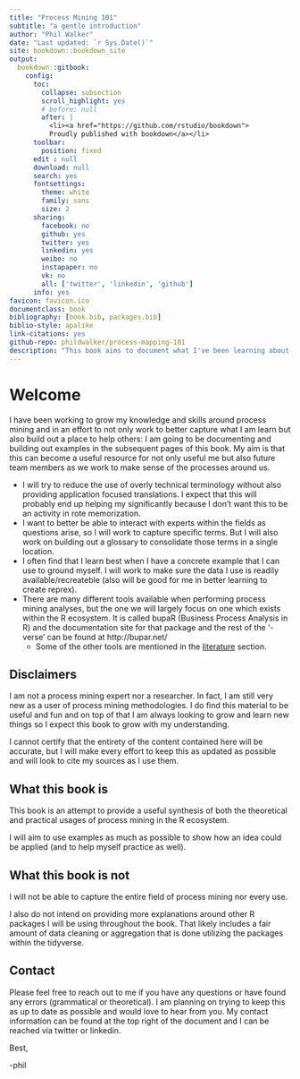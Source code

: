 ```yaml
--- 
title: "Process Mining 101"
subtitle: "a gentle introduction"
author: "Phil Walker"
date: "Last updated: `r Sys.Date()`"
site: bookdown::bookdown_site
output: 
  bookdown::gitbook:
    config:
      toc:
        collapse: subsection
        scroll_highlight: yes
        # before: null
        after: |
          <li><a href="https://github.com/rstudio/bookdown">
          Proudly published with bookdown</a></li>
      toolbar:
        position: fixed
      edit : null
      download: null
      search: yes
      fontsettings:
        theme: white
        family: sans
        size: 2
      sharing:
        facebook: no
        github: yes
        twitter: yes
        linkedin: yes
        weibo: no
        instapaper: no
        vk: no
        all: ['twitter', 'linkedin', 'github']
      info: yes
favicon: favicon.ico
documentclass: book
bibliography: [book.bib, packages.bib]
biblio-style: apalike
link-citations: yes
github-repo: phildwalker/process-mapping-101
description: "This book aims to document what I've been learning about process mining/ process mapping and then be a place to share with others"
---
```


<!-- title: | -->
<!--     | Process Mining 101 -->
<!--     | _a gentle introduction_ -->

# Welcome {-}

I have been working to grow my knowledge and skills around process mining and in an effort to not only work to better capture what I am learn but also build out a place to help others: I am going to be documenting and building out examples in the subsequent pages of this book. My aim is that this can become a useful resource for not only useful me but also future team members as we work to make sense of the processes around us. 

* I will try to reduce the use of overly technical terminology without also providing application focused translations. I expect that this will probably end up helping my significantly because I don't want this to be an activity in rote memorization. 
* I want to better be able to interact with experts within the fields as questions arise, so I will work to capture specific terms. But I will also work on building out a glossary to consolidate those terms in a single location. 
* I often find that I learn best when I have a concrete example that I can use to ground myself. I will work to make sure the data I use is readily available/recreateble (also will be good for me in better learning to create reprex).
* There are many different tools available when performing process mining analyses, but the one we will largely focus on one which exists within the R ecosystem. It is called bupaR (Business Process Analysis in R) and the documentation site for that package and the rest of the '-verse' can be found at http://bupar.net/
    * Some of the other tools are mentioned in the [literature](#lit) section. 


## Disclaimers {-}

I am not a process mining expert nor a researcher. In fact, I am still very new as a user of process mining methodologies. I do find this material to be useful and fun and on top of that I am always looking to grow and learn new things so I expect this book to grow with my understanding. 

I cannot certify that the entirety of the content contained here will be accurate, but I will make every effort to keep this as updated as possible and will look to cite my sources as I use them. 


## What this book is {-}
This book is an attempt to provide a useful synthesis of both the theoretical and practical usages of process mining in the R ecosystem.

I will aim to use examples as much as possible to show how an idea could be applied (and to help myself practice as well).


## What this book is not {-}
I will not be able to capture the entire field of process mining nor every use. 

I also do not intend on providing more explanations around other R packages I will be using throughout the book. That likely includes a fair amount of data cleaning or aggregation that is done utilizing the packages within the tidyverse.


## Contact {-}

Please feel free to reach out to me if you have any questions or have found any errors (grammatical or theoretical). I am planning on trying to keep this as up to date as possible and would love to hear from you. My contact information can be found at the top right of the document and I can be reached via twitter or linkedin. 

Best,

-phil





